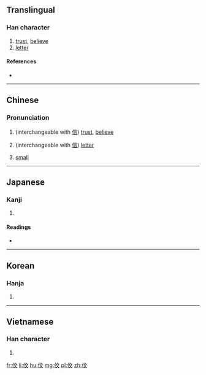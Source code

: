 {{also|信|𣁁}}
==Translingual==

===Han character===
{{Han char|rn=9|rad=人|as=04|sn=6|four=|canj=OYK|ids=⿰亻文}}

# [[trust]], [[believe]]
# [[letter]]

====References====
* {{Han ref|kx=0096.121|hdz=10125.051|uh=4F29|ud=20265}}

----

==Chinese==
{{zh-forms}}

===Pronunciation===
{{zh-pron
|m=xìn
|c=man1,seon3
|mc=
|oc=
|ma=
|cat=v,n,a
}}

# {{label|zh|Cantonese}} (interchangeable with [[信]]) [[trust]], [[believe]]
# {{label|zh|Cantonese}} (interchangeable with [[信]]) [[letter]]
# {{label|zh|Cantonese}} [[small]]

----

==Japanese==

===Kanji===
{{ja-kanji|grade=|rs=人04}}

# {{defn|lang=ja|sort=人04}}

====Readings====
* {{ja-readings|on=[[しん]] (shin)|kun=[[まこと]] (makoto), [[たより]] (tayori), [[まかせる]] (makaseru)}}

----

==Korean==

===Hanja===
{{ko-hanja|hangeul=신|rv=sin|mr=sin}}

# {{defn|lang=ko|sort=人04}}

----

==Vietnamese==

===Han character===
{{vi-hantu|[[nho]]|rs=人04}}

# {{defn|lang=vi|sort=人04}}

[[fr:伩]]
[[li:伩]]
[[hu:伩]]
[[mg:伩]]
[[pl:伩]]
[[zh:伩]]
